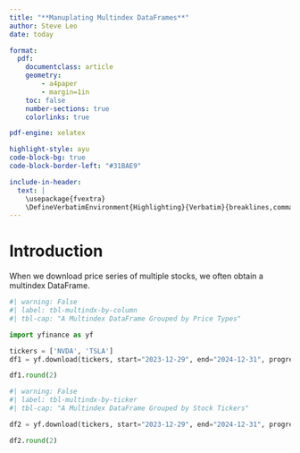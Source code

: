 ```yaml
---
title: "**Manuplating Multindex DataFrames**"
author: Steve Leo
date: today

format:
  pdf:
    documentclass: article
    geometry:
        - a4paper
        - margin=1in
    toc: false
    number-sections: true
    colorlinks: true

pdf-engine: xelatex

highlight-style: ayu
code-block-bg: true
code-block-border-left: "#31BAE9"

include-in-header: 
  text: |
    \usepackage{fvextra}
    \DefineVerbatimEnvironment{Highlighting}{Verbatim}{breaklines,commandchars=\\\{\}}
---
```


# Introduction
When we download price series of multiple stocks, we often obtain a multindex DataFrame.

```python
#| warning: False
#| label: tbl-multindx-by-column
#| tbl-cap: "A Multindex DataFrame Grouped by Price Types"

import yfinance as yf

tickers = ['NVDA', 'TSLA']
df1 = yf.download(tickers, start="2023-12-29", end="2024-12-31", progress=False)

df1.round(2)
```

```python
#| warning: False
#| label: tbl-multindx-by-ticker
#| tbl-cap: "A Multindex DataFrame Grouped by Stock Tickers"

df2 = yf.download(tickers, start="2023-12-29", end="2024-12-31", progress=False, group_by='ticker')

df2.round(2)
```